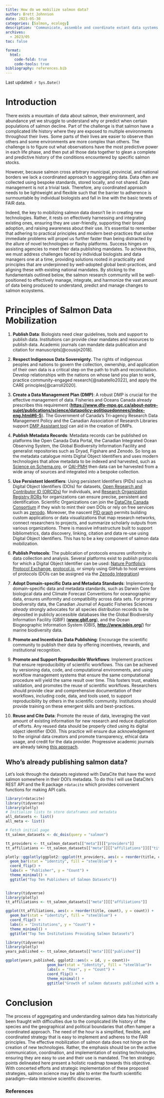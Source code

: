 ```yaml
---
title: How do we mobilize salmon data?
author: Brett Johnnson
date: 2023-05-30
categories: [Salmon, ecology]
description: 'Communicate, assemble and coordinate extant data systems'
archives:
  - 2023/05
toc: false

format:
  html:
    code-fold: true
    code-tools: true
bibliography: references.bib
---
```


Last updated: `r Sys.Date()`

# Introduction

There exists a mountain of data about salmon, their environment, and abundance yet we struggle to understand why or predict when certain populations of salmon decline. Part of the challenge is that salmon have a complicated life history where they are exposed to multiple environments throughout their lives. Some parts of their lives are easier to observe than others and some environments are more complex than others. The challenge is to figure out what observations have the most predictive power in each life phase, and then put all those data together to glean a complete and predictive history of the conditions encountered by specific salmon stocks.

However, because salmon cross arbitrary municipal, provincial, and national borders we lack a coordinated approach to aggregating data. Data often are collected using bespoke standards, stored locally, and not shared. Data management is not a trivial task. Therefore, any coordinated approach needs to be lightweight and flexible such that the barrier to adherence is surmountable by individual biologists and fall in line with the basic tenets of FAIR data.

Indeed, the key to mobilizing salmon data doesn't lie in creating new technologies. Rather, it rests on effectively harnessing and integrating existing ones, ensuring they are user-friendly, supporting their broad adoption, and raising awareness about their use. It's essential to remember that adhering to practical principles and modern best-practices that solve immediate problems will propel us further faster than being distracted by the allure of novel technologies or flashy platforms. Success hinges on assisting agencies to meet their data publishing mandates. To achieve this, we must address challenges faced by individual biologists and data managers one at a time, providing solutions rooted in practicality and principles that are underpinned by well-adopted global best-practices, and aligning these with existing national mandates. By sticking to the fundamentals outlined below, the salmon research community will be well-positioned to effectively manage, integrate, and harmonize the vast amount of data being produced to understand, predict and manage changes to salmon ecoystems.

# Principles of Salmon Data Mobilization

1.  **Publish Data**: Biologists need clear guidelines, tools and support to publish data. Institutions can provide clear mandates and resources to publish data. Academic journals can mandate data publication and citation for manuscripts[@cousijn2018].

2.  **Respect Indigenous Data Sovereignty.** The rights of indigenous peoples and nations to govern the collection, ownership, and application of their own data is a critical step on the path to truth and reconciliation. Develop relationships with the nations on whose land you plan to work, practice community-engaged research[@sabatello2022], and apply the CARE principles[@carroll2020].

3.  **Create a Data Management Plan (DMP)**: A robust DMP is crucial for the effective management of data. Fisheries and Oceans Canada already prescribes this requirement ([**https://www.dfo-mpo.gc.ca/about-notre-sujet/publications/science/datapolicy-politiquedonnees/index-eng.html#6-5**](https://www.dfo-mpo.gc.ca/about-notre-sujet/publications/science/datapolicy-politiquedonnees/index-eng.html#6-5)). The Government of Canada's Tri-agency Research Data Management Policy and the Canadian Association of Research Libraries support [DMP Assistant tool](https://assistant.portagenetwork.ca/about_us) can aid in the creation of DMPs.

4.  **Publish Metadata Records**: Metadata records can be published on platforms like Open Canada Data Portal, the Canadian Integrated Ocean Observing System, the Global Biodiversity Information Facility and generalist repositories such as Dryad, Figshare and Zenodo. So long as the metadata catalogue mints Digital Object Identifiers and uses modern technologies that allow metadata to be indexed and harvested, such as [Science on Schema.org](https://doi.org/10.5281/zenodo.7872383), or [OAI-PMH](https://www.openarchives.org/pmh/) then data can be harvested from a wide array of sources and integrated into a bespoke collection.

5.  **Use Persistent Identifiers**: Using persistent Identifiers (PIDs) such as Digital Object Identifiers (DOIs) for datasets, [Open Research and Contributor ID (ORCIDs)](https://orcid.org/) for individuals, and [Research Organization Registry RORs](https://ror.org/) for organizations can ensure precise, persistent and identification. Scientific Organizations can join the [DataCite Canada Consortium](https://www.crkn-rcdr.ca/en/datacite-canada-consortium) if they wish to mint their own DOIs or rely on free services such as [zenodo](https://zenodo.org/). Moreover, the nascent [PID graph](https://doi.org/10.1016/j.patter.2020.100180) permits building custom applications or data visualizations that map research networks, connect researchers to projects, and summarize scholarly outputs from various organizations. There is massive infrastructure built to support bibliometrics, data discovery, linking, citation and data re-use using Digital Object Identifiers. This has to be a key component of salmon data mobilization.

6.  **Publish Protocols**: The publication of protocols ensures uniformity in data collection and analysis. Several platforms exist to publish protocols for which a Digital Object Identifier can be used: [Nature Portfolio's Protocol Exchange](https://protocolexchange.researchsquare.com/), [protocol.io](https://www.protocols.io/plans/academia), or simply using GitHub to host versions of protocols (DOIs can be assigned via the [Zenodo Integration](https://docs.github.com/en/repositories/archiving-a-github-repository/referencing-and-citing-content))

7.  **Adopt Domain-specific Data and Metadata Standards**: Implementing domain-specific data and metadata standards, such as Darwin Core for biological data and Climate Forecast Conventions for oceanographic data, ensures uniformity and compatibility across data sets. For primary biodiversity data, the Canadian Journal of Aquatic Fisheries Sciences *already* strongly advocates for all species distribution records to be deposited in publicly accessible databases like the Global Biodiversity Information Facility (GBIF) ([**www.gbif.org**](http://www.gbif.org/)), and the Ocean Biogeographic Information System (OBIS, [**http://www.iobis.org/**](http://www.iobis.org/)) for marine biodiversity data.

8.  **Promote and Incentivize Data Publishing**: Encourage the scientific community to publish their data by offering incentives, rewards, and institutional recognition.

9.  **Promote and Support Reproducible Workflows**: Implement practices that ensure reproducibility of scientific workflows. This can be achieved by versioning data, code, and computational environments, and using workflow management systems that ensure the same computational procedure will yield the same result over time. This fosters trust, enables validation, and promotes the reuse of scientific workflows. Researchers should provide clear and comprehensive documentation of their workflows, including code, data, and tools used, to support reproducibility by others in the scientific community. Institutions should provide training on these emergent skills and best-practices.

10. **Reuse and Cite Data**: Promote the reuse of data, leveraging the vast amount of existing information for new research and reduce duplication of efforts. Any reused data should be properly cited using its digital object identifier (DOI). This practice will ensure due acknowledgement to the original data creators and promote transparency, ethical data usage, and credit for the data provider. Progressive academic journals are already taking [this approach](https://www.nature.com/articles/sdata2018259).

## Who's already publishing salmon data?

Let's look through the datasets registered with DataCite that have the word salmon somewhere in their DOI's metadata. To do this I will use DataCite's REST API and the R package `rdatacite` which provides convenient functions for making API calls.

```r
library(rdatacite)
library(tidyverse)
library(plotly)
# Initialize lists to store dataframes and metadata
all_datasets <- list()
all_meta <- list()

# Fetch initial page
tt_salmon_datasets <- dc_dois(query = "salmon")

tt_providers <- tt_salmon_datasets[["meta"]][["providers"]]
tt_affiliations <- tt_salmon_datasets[["meta"]][["affiliations"]][["title"]]

plotly::ggplotly(ggplot2::ggplot(tt_providers, aes(x = reorder(title, count), y = count)) +
  geom_bar(stat = "identity", fill = "steelblue") +
  coord_flip() +
  labs(x = "Publisher", y = "Count") +
  theme_minimal() +
  ggtitle("Top Ten Publishers of Salmon Datasets")) 
  
```

```r
library(tidyverse)
library(plotly)
tt_affiliations <- tt_salmon_datasets[["meta"]][["affiliations"]]

ggplot(tt_affiliations, aes(x = reorder(title, count), y = count)) +
  geom_bar(stat = "identity", fill = "steelblue") +
  coord_flip() +
  labs(x = "Institutions", y = "Count") +
  theme_minimal() +
  ggtitle("Top Ten Institutions Providing Salmon Datasets")

```

```r
library(tidyverse)
library(plotly)
years_published <- tt_salmon_datasets[["meta"]][["published"]]

ggplot(years_published, ggplot2::aes(x = id, y = count))+
                   geom_bar(stat = "identity", fill = "steelblue")+
                   labs(x = "Year", y = "Count") +
                   coord_flip() +
                   theme_minimal() +
                   ggtitle("Growth of salmon datasets published with a DOI")
```

# Conclusion

The process of aggregating and understanding salmon data has historically been fraught with difficulties due to the complicated life history of the species and the geographical and political boundaries that often hamper a coordinated approach. The need of the hour is a simplified, flexible, and coordinated strategy that is easy to implement and adheres to the FAIR principles. The effective mobilization of salmon data does not hinge on the creation of new technologies. Rather, the emphasis should be on the active communication, coordination, and implementation of existing technologies, ensuring they are easy to use and their use is mandated. The ten strategic points delineated here present a holistic roadmap towards this objective. With concerted efforts and strategic implementation of these proposed strategies, salmon science may be able to enter the fourth scientific paradigm---data intensive scientific discoveries.

### References
